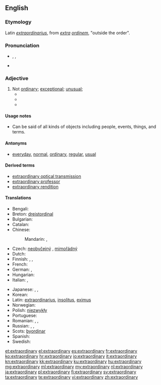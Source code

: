 ==English==

===Etymology===
Latin ''[[extraordinarius]]'', from ''[[extra]] [[ordinem]]'', "outside the order".

===Pronunciation===
* {{IPA|/ɪksˈtrɔː(r)dɪˌnərɪ/}}, {{IPAchar|/ɪksˈtrɔː(r)dɪnˌrɪ/}}, {{IPAchar|/ˌɛkstrəˈɔː(r)dɪˌnərɪ/, /ˌɛkstrəˈɔː(r)dɪnˌrɪ/}}
* {{audio|en-us-extraordinary.ogg|Audio (US)}}

===Adjective===
{{en-adj}}

# Not [[ordinary]]; [[exceptional]]; [[unusual]];
#* {{quote-book|passage=Everybody knew I was an '''extraordinary''' person. When I was born my beard was three feet long.|title=[[S:As Far as Thought Can Reach: A.D. 31,920/§ ii|Back to Methuselah]]|author=G. B. Shaw|year=1921}}
#* {{quote-book|passage=The Houses may meet in '''extraordinary''' sessions at the request of the Government, of the Permanent Deputation or of the overall majority of members of either of the two Houses. '''Extraordinary''' sessions must be convened with a specific agenda and shall be adjourned once this has been dealt with.|title=[[S:Spanish Constitution of 1978/Part III|Spanish Constitution of 1978]]|year=1978}}
#* {{quote-news
|year=2011
|date=October 23
|author=Tom Fordyce
|title=2011 Rugby World Cup final: New Zealand 8-7 France
|work=BBC Sport
|url=http://news.bbc.co.uk/sport2/hi/rugby_union/15405316.stm
|page=
|passage=Tony Woodcock's early try and a penalty from fourth-choice fly-half Stephen Donald were enough to see the All Blacks home in an '''extraordinary''' match that defied all pre-match predictions.}}

====Usage notes====
* Can be said of all kinds of objects including people, events, things, and terms.

====Antonyms====
* [[everyday]], [[normal]], [[ordinary]], [[regular]], [[usual]]

====Derived terms====
* [[extraordinary optical transmission]]
* [[extraordinary professor]]
* [[extraordinary rendition]]

====Translations====
{{trans-top|not ordinary}}
* Bengali: {{t-|bn|অলৌকিক|tr=ôloukik|sc=Beng}}
* Breton: [[dreistordinal]]
* Bulgarian: {{t|bg|необикновен|sc=Cyrl}}
* Catalan: {{t|ca|extraordinari}}
* Chinese:
*: Mandarin: {{t|zh|非凡|tr=fēifán|sc=Hani}}, {{t|zh|了不起|tr=liǎobuqǐ|sc=Hani}}
* Czech: [[neobyčejný]] {{m}}, [[mimořádný]] {{m}} {{qualifier|of session}}
* Dutch: {{t+|nl|buitengewoon}}
* Finnish: {{t+|fi|erikoinen}}, {{t+|fi|kummallinen}}, {{t+|fi|epätavallinen}}
* French: {{t+|fr|extraordinaire}}
* German: {{t+|de|außerordentlich}}, {{t+|de|außergewöhnlich}}
* Hungarian: {{t+|hu|rendkívüli}}
* Italian: {{t+|it|straordinario|m}}, {{t-|it|straordinaria|f}}
{{trans-mid}}
* Japanese: {{t|ja|並外れる|alt=並外れた|tr=namihazureta|sc=Jpan}}, {{t|ja|傑出する|alt=傑出した|tr=kesshutsu-shita|sc=Jpan}}, {{t|ja|非凡|alt=非凡な|tr=ひぼんな, hibon-na|sc=Jpan}}
* Korean: {{t|ko|특별한|tr=teukbyeorhan|sc=Kore}}
* Latin: [[extraordinarius]], [[insolitus]], [[eximus]]
* Norwegian: {{t-|no|ekstraordinær}}
* Polish: [[niezwykły]] {{m}} <!-- non-lemma: [[niezwykła]] {{f}}, [[niezwykłe]] {{n}} -->
* Portuguese: {{t+|pt|extraordinário}}
* Romanian: {{t|ro|extraordinar}}, {{t|ro|ieșit din comun|m|n}}, {{t|ro|neobișnuit|m|n}}
* Russian: {{t|ru|необычный|tr=neobýčnyj|sc=Cyrl}}, {{t|ru|необычайный|tr=neobyčájnyj|sc=Cyrl}}, {{t|ru|экстраординарный|tr=ekstraordinárnyj|sc=Cyrl}}
* Scots: [[byordinar]]
* Spanish: {{t+|es|extraordinario}}
* Swedish: {{t+|sv|extraordinär}}
{{trans-bottom}}

[[et:extraordinary]]
[[el:extraordinary]]
[[es:extraordinary]]
[[fr:extraordinary]]
[[ko:extraordinary]]
[[hr:extraordinary]]
[[io:extraordinary]]
[[it:extraordinary]]
[[kn:extraordinary]]
[[kk:extraordinary]]
[[ku:extraordinary]]
[[hu:extraordinary]]
[[mg:extraordinary]]
[[ml:extraordinary]]
[[my:extraordinary]]
[[nl:extraordinary]]
[[ja:extraordinary]]
[[pl:extraordinary]]
[[fi:extraordinary]]
[[sv:extraordinary]]
[[ta:extraordinary]]
[[te:extraordinary]]
[[vi:extraordinary]]
[[zh:extraordinary]]